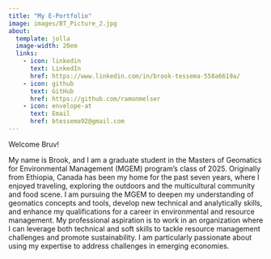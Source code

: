 ```yaml
---
title: "My E-Portfolio"
image: images/BT_Picture_2.jpg
about:
  template: jolla
  image-width: 20em
  links: 
    - icon: linkedin
      text: LinkedIn
      href: https://www.linkedin.com/in/brook-tessema-558a6619a/
    - icon: github
      text: GitHub
      href: https://github.com/ramonmelser
    - icon: envelope-at
      text: Email
      href: btessema92@gmail.com
---
```


Welcome Bruv!

My name is Brook, and I am a graduate student in the Masters of Geomatics for Environmental Management (MGEM) program's class of 2025. Originally from Ethiopia, Canada has been my home for the past seven years, where I enjoyed traveling, exploring the outdoors and the multicultural community and food scene. I am pursuing the MGEM to deepen my understanding of geomatics concepts and tools, develop new technical and analytically skills, and enhance my qualifications for a career in environmental and resource management. My professional aspiration is to work in an organization where I can leverage both technical and soft skills to tackle resource management challenges and promote sustainability. I am particularly passionate about using my expertise to address challenges in emerging economies.
